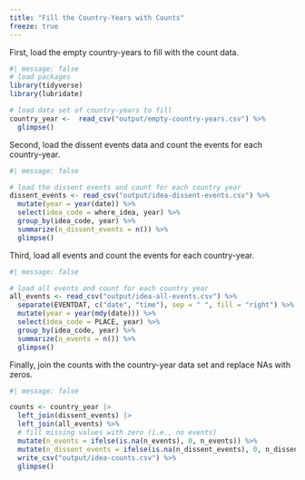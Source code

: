 ```yaml
---
title: "Fill the Country-Years with Counts"
freeze: true
---
```


First, load the empty country-years to fill with the count data.

```r
#| message: false
# load packages
library(tidyverse)
library(lubridate)

# load data set of country-years to fill
country_year <-  read_csv("output/empty-country-years.csv") %>%
  glimpse()
```

Second, load the dissent events data and count the events for each country-year.

```r
#| message: false

# load the dissent events and count for each country year
dissent_events <- read_csv("output/idea-dissent-events.csv") %>%
  mutate(year = year(date)) %>%
  select(idea_code = where_idea, year) %>%
  group_by(idea_code, year) %>%
  summarize(n_dissent_events = n()) %>%
  glimpse()
```

Third, load all events and count the events for each country-year.

```r
#| message: false

# load all events and count for each country year
all_events <- read_csv("output/idea-all-events.csv") %>%
  separate(EVENTDAT, c("date", "time"), sep = " ", fill = "right") %>%
  mutate(year = year(mdy(date))) %>%
  select(idea_code = PLACE, year) %>%
  group_by(idea_code, year) %>%
  summarize(n_events = n()) %>%
  glimpse()
```

Finally, join the counts with the country-year data set and replace NAs with zeros.

```r
#| message: false

counts <- country_year |>
  left_join(dissent_events) |>
  left_join(all_events) %>%
  # fill missing values with zero (i.e., no events)
  mutate(n_events = ifelse(is.na(n_events), 0, n_events)) %>%
  mutate(n_dissent_events = ifelse(is.na(n_dissent_events), 0, n_dissent_events)) %>%
  write_csv("output/idea-counts.csv") %>%
  glimpse()
```
